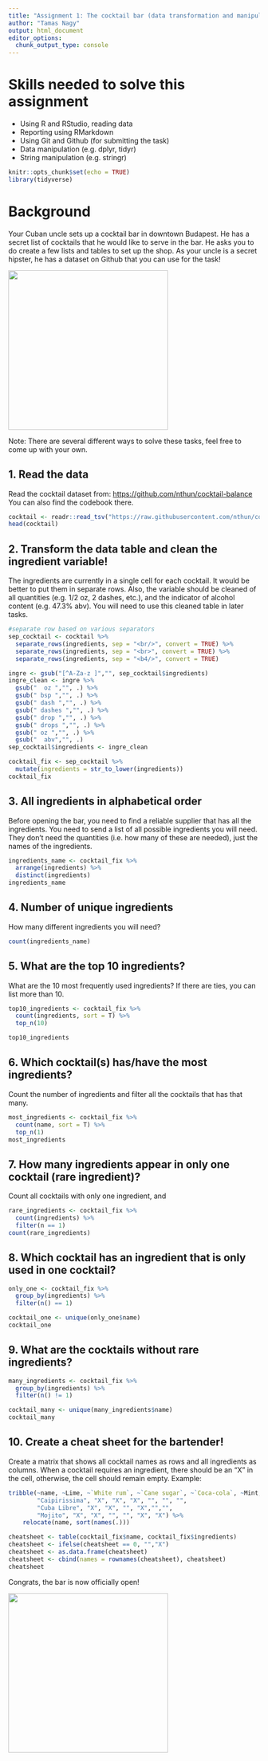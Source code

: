 ```yaml
---
title: "Assignment 1: The cocktail bar (data transformation and manipulation)"
author: "Tamas Nagy"
output: html_document
editor_options: 
  chunk_output_type: console
---
```


# Skills needed to solve this assignment

-   Using R and RStudio, reading data
-   Reporting using RMarkdown
-   Using Git and Github (for submitting the task)
-   Data manipulation (e.g. dplyr, tidyr)
-   String manipulation (e.g. stringr)

```r
knitr::opts_chunk$set(echo = TRUE)
library(tidyverse)
```

# Background

Your Cuban uncle sets up a cocktail bar in downtown Budapest. He has a secret list of cocktails that he would like to serve in the bar. He asks you to do create a few lists and tables to set up the shop. As your uncle is a secret hipster, he has a dataset on Github that you can use for the task!

![](https://media1.tenor.com/images/57a519cffd0ad4693be3b9c94b211540/tenor.gif?itemid=5195211){width="320"}

Note: There are several different ways to solve these tasks, feel free to come up with your own.

## 1. Read the data

Read the cocktail dataset from: <https://github.com/nthun/cocktail-balance> You can also find the codebook there.

```r
cocktail <- readr::read_tsv("https://raw.githubusercontent.com/nthun/cocktail-balance/master/cocktail_data.tsv")
head(cocktail)
```

## 2. Transform the data table and clean the ingredient variable!

The ingredients are currently in a single cell for each cocktail. It would be better to put them in separate rows. Also, the variable should be cleaned of all quantities (e.g. 1/2 oz, 2 dashes, etc.), and the indicator of alcohol content (e.g. 47.3% abv). You will need to use this cleaned table in later tasks.

```r
#separate row based on various separators
sep_cocktail <- cocktail %>% 
  separate_rows(ingredients, sep = "<br/>", convert = TRUE) %>% 
  separate_rows(ingredients, sep = "<br>", convert = TRUE) %>% 
  separate_rows(ingredients, sep = "<b4/>", convert = TRUE)

ingre <- gsub("[^A-Za-z ]","", sep_cocktail$ingredients)
ingre_clean <- ingre %>%
  gsub("  oz ","", .) %>%
  gsub(" bsp ","", .) %>%
  gsub(" dash ","", .) %>%
  gsub(" dashes ","", .) %>%
  gsub(" drop ","", .) %>%
  gsub(" drops ","", .) %>%
  gsub(" oz ","", .) %>%
  gsub("  abv","", .)
sep_cocktail$ingredients <- ingre_clean

cocktail_fix <- sep_cocktail %>% 
  mutate(ingredients = str_to_lower(ingredients))
cocktail_fix
```

## 3. All ingredients in alphabetical order

Before opening the bar, you need to find a reliable supplier that has all the ingredients. You need to send a list of all possible ingredients you will need. They don't need the quantities (i.e. how many of these are needed), just the names of the ingredients.

```r
ingredients_name <- cocktail_fix %>%
  arrange(ingredients) %>%
  distinct(ingredients)
ingredients_name
```

## 4. Number of unique ingredients

How many different ingredients you will need?

```r
count(ingredients_name)
```

## 5. What are the top 10 ingredients?

What are the 10 most frequently used ingredients? If there are ties, you can list more than 10.

```r
top10_ingredients <- cocktail_fix %>%
  count(ingredients, sort = T) %>% 
  top_n(10)

top10_ingredients
```

## 6. Which cocktail(s) has/have the most ingredients?

Count the number of ingredients and filter all the cocktails that has that many.

```r
most_ingredients <- cocktail_fix %>%
  count(name, sort = T) %>% 
  top_n(1)
most_ingredients
```

## 7. How many ingredients appear in only one cocktail (rare ingredient)?

Count all cocktails with only one ingredient, and

```r
rare_ingredients <- cocktail_fix %>%
  count(ingredients) %>% 
  filter(n == 1)
count(rare_ingredients)
```

## 8. Which cocktail has an ingredient that is only used in one cocktail?

```r
only_one <- cocktail_fix %>%
  group_by(ingredients) %>% 
  filter(n() == 1)

cocktail_one <- unique(only_one$name)
cocktail_one
```

## 9. What are the cocktails without rare ingredients?

```r
many_ingredients <- cocktail_fix %>%
  group_by(ingredients) %>% 
  filter(n() != 1)

cocktail_many <- unique(many_ingredients$name)
cocktail_many  
```

## 10. Create a cheat sheet for the bartender!

Create a matrix that shows all cocktail names as rows and all ingredients as columns. When a cocktail requires an ingredient, there should be an "X" in the cell, otherwise, the cell should remain empty. Example:

```r
tribble(~name, ~Lime, ~`White rum`, ~`Cane sugar`, ~`Coca-cola`, ~Mint, ~Soda,
        "Caipirissima", "X", "X", "X", "", "", "",
        "Cuba Libre", "X", "X", "", "X","","",
        "Mojito", "X", "X", "", "", "X", "X") %>% 
    relocate(name, sort(names(.)))
```

```r
cheatsheet <- table(cocktail_fix$name, cocktail_fix$ingredients)
cheatsheet <- ifelse(cheatsheet == 0, "","X")
cheatsheet <- as.data.frame(cheatsheet)
cheatsheet <- cbind(names = rownames(cheatsheet), cheatsheet)
cheatsheet
```


Congrats, the bar is now officially open!

![](https://i.pinimg.com/originals/4e/c1/0c/4ec10c9d32b2c7c28b4b638c7f809ec5.gif){width="320"}
